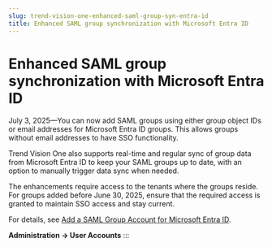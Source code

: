 ```yaml
---
slug: trend-vision-one-enhanced-saml-group-syn-entra-id
title: Enhanced SAML group synchronization with Microsoft Entra ID
---
```

# Enhanced SAML group synchronization with Microsoft Entra ID

July 3, 2025—You can now add SAML groups using either group object IDs or email addresses for Microsoft Entra ID groups. This allows groups without email addresses to have SSO functionality.

Trend Vision One also supports real-time and regular sync of group data from Microsoft Entra ID to keep your SAML groups up to date, with an option to manually trigger data sync when needed.

The enhancements require access to the tenants where the groups reside. For groups added before June 30, 2025, ensure that the required access is granted to maintain SSO access and stay current.

For details, see [Add a SAML Group Account for Microsoft Entra ID](adding-saml-group-account.mdx).

**Administration → User Accounts**
:::
